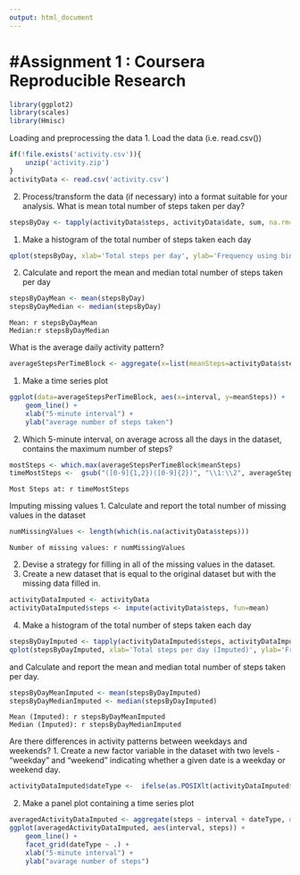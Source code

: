 ---
output: html_document
---

#Assignment 1 : Coursera Reproducible Research
====================================================

```{r,echo=TRUE}
library(ggplot2)
library(scales)
library(Hmisc)
```
Loading and preprocessing the data
1. Load the data (i.e. read.csv())
```{r,echo=TRUE}
if(!file.exists('activity.csv')){
    unzip('activity.zip')
}
activityData <- read.csv('activity.csv')
```
2. Process/transform the data (if necessary) into a format suitable for your analysis.
What is mean total number of steps taken per day?
```{r,echo=TRUE}
stepsByDay <- tapply(activityData$steps, activityData$date, sum, na.rm=TRUE)

```
1. Make a histogram of the total number of steps taken each day
```{r,echo=TRUE}
qplot(stepsByDay, xlab='Total steps per day', ylab='Frequency using binwith 500', binwidth=500)
```
2. Calculate and report the mean and median total number of steps taken per day
```{r,echo=TRUE}
stepsByDayMean <- mean(stepsByDay)
stepsByDayMedian <- median(stepsByDay)
```

    Mean: r stepsByDayMean
    Median:r stepsByDayMedian

What is the average daily activity pattern?

```{r,echo=TRUE}
averageStepsPerTimeBlock <- aggregate(x=list(meanSteps=activityData$steps), by=list(interval=activityData$interval), FUN=mean, na.rm=TRUE)

```

1. Make a time series plot

```{r,echo=TRUE}
ggplot(data=averageStepsPerTimeBlock, aes(x=interval, y=meanSteps)) +
    geom_line() +
    xlab("5-minute interval") +
    ylab("average number of steps taken") 
```

2. Which 5-minute interval, on average across all the days in the dataset, 
contains the maximum number of steps?

```{r,echo=TRUE}
mostSteps <- which.max(averageStepsPerTimeBlock$meanSteps)
timeMostSteps <-  gsub("([0-9]{1,2})([0-9]{2})", "\\1:\\2", averageStepsPerTimeBlock[mostSteps,'interval'])
```

    Most Steps at: r timeMostSteps

Imputing missing values
1. Calculate and report the total number of missing values in the dataset

```{r,echo=TRUE}
numMissingValues <- length(which(is.na(activityData$steps)))
```

    Number of missing values: r numMissingValues

2. Devise a strategy for filling in all of the missing values in the dataset.
3. Create a new dataset that is equal to the original dataset but with the missing data filled in.

```{r,echo=TRUE}
activityDataImputed <- activityData
activityDataImputed$steps <- impute(activityData$steps, fun=mean)
```

4. Make a histogram of the total number of steps taken each day

```{r,echo=TRUE}
stepsByDayImputed <- tapply(activityDataImputed$steps, activityDataImputed$date, sum)
qplot(stepsByDayImputed, xlab='Total steps per day (Imputed)', ylab='Frequency using binwith 500', binwidth=500)
```

and Calculate and report the mean and median total number of steps taken per day.

```{r,echo=TRUE}
stepsByDayMeanImputed <- mean(stepsByDayImputed)
stepsByDayMedianImputed <- median(stepsByDayImputed)
```

    Mean (Imputed): r stepsByDayMeanImputed
    Median (Imputed): r stepsByDayMedianImputed


Are there differences in activity patterns between weekdays and weekends?
1. Create a new factor variable in the dataset with two levels - "weekday" and "weekend" indicating whether a given date is a weekday or weekend day.

```{r, echo=TRUE}
activityDataImputed$dateType <-  ifelse(as.POSIXlt(activityDataImputed$date)$wday %in% c(0,6), 'weekend', 'weekday')
```

2. Make a panel plot containing a time series plot

```{r,echo=TRUE}
averagedActivityDataImputed <- aggregate(steps ~ interval + dateType, data=activityDataImputed, mean)
ggplot(averagedActivityDataImputed, aes(interval, steps)) + 
    geom_line() + 
    facet_grid(dateType ~ .) +
    xlab("5-minute interval") + 
    ylab("avarage number of steps")
```
